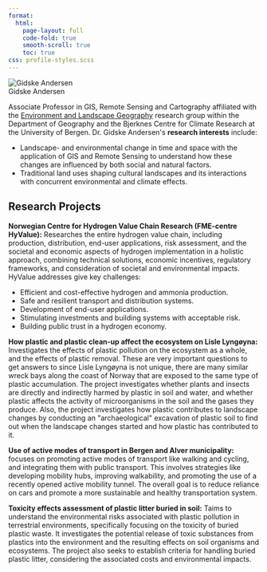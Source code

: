 ```yaml
---
format:
  html:
    page-layout: full
    code-fold: true
    smooth-scroll: true
    toc: true
css: profile-styles.scss
---
```


<!-- load Bootstrap Icons once (for the social icons) -->
<link rel="stylesheet" href="https://cdn.jsdelivr.net/npm/bootstrap-icons@1.11.3/font/bootstrap-icons.css">

```{=html}
<div class="profile-container">
  <!-- Profile Photo Section -->
  <div class="profile-photo-section">
    <img src="img/gidske.jpg" alt="Gidske Andersen" class="profile-image">
   
   <div class="profile-social">
      <a href="gidske.andersen@uib.no" aria-label="Email"><i class="bi bi-envelope-fill"></i></a>
      <a href="https://scholar.google.com/citations?user=2C8_9BoAAAAJ&hl=en" target="_blank" rel="noopener" aria-label="Google Scholar"><i class="bi bi-mortarboard-fill"></i></a>
      <a href="https://orcid.org/0000-0002-7941-4155" target="_blank" rel="noopener" aria-label="ORCID"><i class="bi bi-person-badge"></i></a>
      <a href="https://www.linkedin.com/in/gidske-andersen-7846a5b6/" target="_blank" rel="noopener" aria-label="LinkedIn"><i class="bi bi-linkedin"></i></a>
      <a href="https://www4.uib.no/finn-ansatte/Gidske.Lekn%C3%A6s.Andersen" target="_blank" rel="noopener" aria-label="Website"><i class="bi bi-globe2"></i></a>
    </div>
  </div>

  <!-- Main Content Section -->
  <div class="profile-content">
    <!-- Profile Header -->
    <div class="profile-header">
      <div class="profile-name">Gidske Andersen</div>
    </div>
    
    <!-- Profile Description -->
    <div class="profile-description">
      <p>Associate Professor in GIS, Remote Sensing and Cartography affiliated with the <a href="https://www.uib.no/en/environment">Environment and Landscape Geography</a> research group within the Department of Geography and the Bjerknes Centre for Climate Research at the University of Bergen. Dr. Gidske Andersen's <strong>research interests</strong> include:</p>
      
      <ul class="mb-0">
        <li>Landscape- and environmental change in time and space with the application of GIS and Remote Sensing to understand how these changes are influenced by both social and natural factors.</li>
        <li>Traditional land uses shaping cultural landscapes and its interactions with concurrent environmental and climate effects.</li>
      </ul>
    </div>

    <!-- Research Projects Section -->
    <div class="page-header">
      <h2>Research Projects</h2>
    </div>
      
    <div class="members-background-box">
      <p><strong>Norwegian Centre for Hydrogen Value Chain Research (FME-centre HyValue):</strong> Researches the entire hydrogen value chain, including production, distribution, end-user applications, risk assessment, and the societal and economic aspects of hydrogen implementation in a holistic approach, combining technical solutions, economic incentives, regulatory frameworks, and consideration of societal and environmental impacts. HyValue addresses give key challenges:</p>
      <ul class="mb-0">
        <li>Efficient and cost-effective hydrogen and ammonia production.</li>
        <li>Safe and resilient transport and distribution systems.</li>
        <li>Development of end-user applications.</li>
        <li>Stimulating investments and building systems with acceptable risk.</li>
        <li>Building public trust in a hydrogen economy.</li>
      </ul>
    </div>

     <div class="members-background-box">
      <p><strong>How plastic and plastic clean-up affect the ecosystem on Lisle Lyngøyna:</strong> Investigates the effects of plastic pollution on the ecosystem as a whole, and the effects of plastic removal. These are very important questions to get answers to since Lisle Lyngøyna is not unique, there are many similar wreck bays along the coast of Norway that are exposed to the same type of plastic accumulation. The project investigates whether plants and insects are directly and indirectly harmed by plastic in soil and water, and whether plastic affects the activity of microorganisms in the soil and the gases they produce. Also, the project investigates how plastic contributes to landscape changes by conducting an "archaeological" excavation of plastic soil to find out when the landscape changes started and how plastic has contributed to it.</p>
    </div>

    <div class="members-background-box">
      <p><strong>Use of active modes of transport in Bergen and Alver municipality:</strong> focuses on promoting active modes of transport like walking and cycling, and integrating them with public transport. This involves strategies like developing mobility hubs, improving walkability, and promoting the use of a recently opened active mobility tunnel. The overall goal is to reduce reliance on cars and promote a more sustainable and healthy transportation system.</p>
    </div>

    <div class="members-background-box">
      <p><strong>Toxicity effects assessment of plastic litter buried in soil:</strong> Taims to understand the environmental risks associated with plastic pollution in terrestrial environments, specifically focusing on the toxicity of buried plastic waste. It investigates the potential release of toxic substances from plastics into the environment and the resulting effects on soil organisms and ecosystems. The project also seeks to establish criteria for handling buried plastic litter, considering the associated costs and environmental impacts.</p>
    </div>
  </div>
</div>
```

